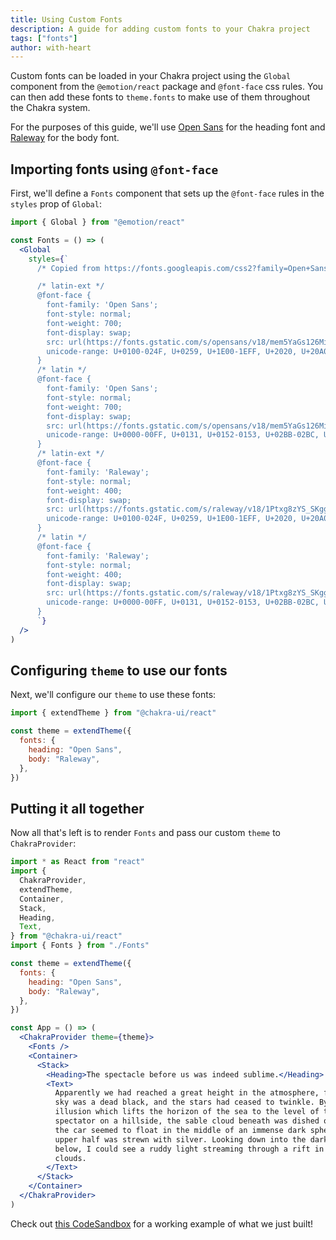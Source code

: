 ```yaml
---
title: Using Custom Fonts
description: A guide for adding custom fonts to your Chakra project
tags: ["fonts"]
author: with-heart
---
```


Custom fonts can be loaded in your Chakra project using the `Global` component
from the `@emotion/react` package and `@font-face` css rules. You can then add
these fonts to `theme.fonts` to make use of them throughout the Chakra system.

For the purposes of this guide, we'll use
[Open Sans](https://fonts.google.com/specimen/Open+Sans) for the heading font
and [Raleway](https://fonts.google.com/specimen/Raleway) for the body font.

## Importing fonts using `@font-face`

First, we'll define a `Fonts` component that sets up the `@font-face` rules in
the `styles` prop of `Global`:

```jsx live=false
import { Global } from "@emotion/react"

const Fonts = () => (
  <Global
    styles={`
      /* Copied from https://fonts.googleapis.com/css2?family=Open+Sans:wght@700&family=Raleway&display=swap */

      /* latin-ext */
      @font-face {
        font-family: 'Open Sans';
        font-style: normal;
        font-weight: 700;
        font-display: swap;
        src: url(https://fonts.gstatic.com/s/opensans/v18/mem5YaGs126MiZpBA-UN7rgOXOhpKKSTj5PW.woff2) format('woff2');
        unicode-range: U+0100-024F, U+0259, U+1E00-1EFF, U+2020, U+20A0-20AB, U+20AD-20CF, U+2113, U+2C60-2C7F, U+A720-A7FF;
      }
      /* latin */
      @font-face {
        font-family: 'Open Sans';
        font-style: normal;
        font-weight: 700;
        font-display: swap;
        src: url(https://fonts.gstatic.com/s/opensans/v18/mem5YaGs126MiZpBA-UN7rgOUuhpKKSTjw.woff2) format('woff2');
        unicode-range: U+0000-00FF, U+0131, U+0152-0153, U+02BB-02BC, U+02C6, U+02DA, U+02DC, U+2000-206F, U+2074, U+20AC, U+2122, U+2191, U+2193, U+2212, U+2215, U+FEFF, U+FFFD;
      }
      /* latin-ext */
      @font-face {
        font-family: 'Raleway';
        font-style: normal;
        font-weight: 400;
        font-display: swap;
        src: url(https://fonts.gstatic.com/s/raleway/v18/1Ptxg8zYS_SKggPN4iEgvnHyvveLxVvaorCGPrcVIT9d0c-dYA.woff) format('woff');
        unicode-range: U+0100-024F, U+0259, U+1E00-1EFF, U+2020, U+20A0-20AB, U+20AD-20CF, U+2113, U+2C60-2C7F, U+A720-A7FF;
      }
      /* latin */
      @font-face {
        font-family: 'Raleway';
        font-style: normal;
        font-weight: 400;
        font-display: swap;
        src: url(https://fonts.gstatic.com/s/raleway/v18/1Ptxg8zYS_SKggPN4iEgvnHyvveLxVvaorCIPrcVIT9d0c8.woff) format('woff');
        unicode-range: U+0000-00FF, U+0131, U+0152-0153, U+02BB-02BC, U+02C6, U+02DA, U+02DC, U+2000-206F, U+2074, U+20AC, U+2122, U+2191, U+2193, U+2212, U+2215, U+FEFF, U+FFFD;
      }
      `}
  />
)
```

## Configuring `theme` to use our fonts

Next, we'll configure our `theme` to use these fonts:

```jsx live=false
import { extendTheme } from "@chakra-ui/react"

const theme = extendTheme({
  fonts: {
    heading: "Open Sans",
    body: "Raleway",
  },
})
```

## Putting it all together

Now all that's left is to render `Fonts` and pass our custom `theme` to
`ChakraProvider`:

```jsx live=false
import * as React from "react"
import {
  ChakraProvider,
  extendTheme,
  Container,
  Stack,
  Heading,
  Text,
} from "@chakra-ui/react"
import { Fonts } from "./Fonts"

const theme = extendTheme({
  fonts: {
    heading: "Open Sans",
    body: "Raleway",
  },
})

const App = () => (
  <ChakraProvider theme={theme}>
    <Fonts />
    <Container>
      <Stack>
        <Heading>The spectacle before us was indeed sublime.</Heading>
        <Text>
          Apparently we had reached a great height in the atmosphere, for the
          sky was a dead black, and the stars had ceased to twinkle. By the same
          illusion which lifts the horizon of the sea to the level of the
          spectator on a hillside, the sable cloud beneath was dished out, and
          the car seemed to float in the middle of an immense dark sphere, whose
          upper half was strewn with silver. Looking down into the dark gulf
          below, I could see a ruddy light streaming through a rift in the
          clouds.
        </Text>
      </Stack>
    </Container>
  </ChakraProvider>
)
```

Check out
[this CodeSandbox](https://codesandbox.io/s/custom-fonts-reckv?file=/src/App.tsx)
for a working example of what we just built!
